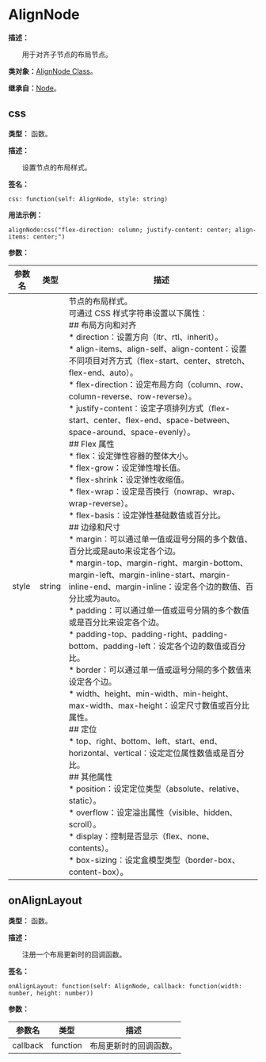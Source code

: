 
# AlignNode

**描述：**

&emsp;&emsp;用于对齐子节点的布局节点。

**类对象：**[AlignNode Class](/docs/api/Class%20Object/AlignNode)。

**继承自：**[Node](/docs/api/Class/Node)。

## css

**类型：** 函数。

**描述：**

&emsp;&emsp;设置节点的布局样式。

**签名：**
```tl
css: function(self: AlignNode, style: string)
```

**用法示例：**
```tl
alignNode:css("flex-direction: column; justify-content: center; align-items: center;")
```

**参数：**

| 参数名 | 类型 | 描述 |
| --- | --- | --- |
| style | string | 节点的布局样式。<br/>可通过 CSS 样式字符串设置以下属性：<br/>## 布局方向和对齐<br/>* direction：设置方向（ltr、rtl、inherit）。<br/>* align-items、align-self、align-content：设置不同项目对齐方式（flex-start、center、stretch、flex-end、auto）。<br/>* flex-direction：设定布局方向（column、row、column-reverse、row-reverse）。<br/>* justify-content：设定子项排列方式（flex-start、center、flex-end、space-between、space-around、space-evenly）。<br/>## Flex 属性<br/>* flex：设定弹性容器的整体大小。<br/>* flex-grow：设定弹性增长值。<br/>* flex-shrink：设定弹性收缩值。<br/>* flex-wrap：设定是否换行（nowrap、wrap、wrap-reverse）。<br/>* flex-basis：设定弹性基础数值或百分比。<br/>## 边缘和尺寸<br/>* margin：可以通过单一值或逗号分隔的多个数值、百分比或是auto来设定各个边。<br/>* margin-top、margin-right、margin-bottom、margin-left、margin-inline-start、margin-inline-end、margin-inline：设定各个边的数值、百分比或为auto。<br/>* padding：可以通过单一值或逗号分隔的多个数值或是百分比来设定各个边。<br/>* padding-top、padding-right、padding-bottom、padding-left：设定各个边的数值或百分比。<br/>* border：可以通过单一值或逗号分隔的多个数值来设定各个边。<br/>* width、height、min-width、min-height、max-width、max-height：设定尺寸数值或百分比属性。<br/>## 定位<br/>* top、right、bottom、left、start、end、horizontal、vertical：设定定位属性数值或是百分比。<br/>## 其他属性<br/>* position：设定定位类型（absolute、relative、static）。<br/>* overflow：设定溢出属性（visible、hidden、scroll）。<br/>* display：控制是否显示（flex、none、contents）。<br/>* box-sizing：设定盒模型类型（border-box、content-box）。 |

## onAlignLayout

**类型：** 函数。

**描述：**

&emsp;&emsp;注册一个布局更新时的回调函数。

**签名：**
```tl
onAlignLayout: function(self: AlignNode, callback: function(width: number, height: number))
```

**参数：**

| 参数名 | 类型 | 描述 |
| --- | --- | --- |
| callback | function | 布局更新时的回调函数。 |